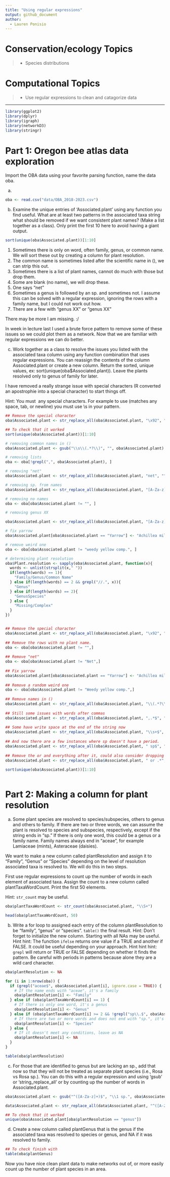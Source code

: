 ```yaml
---
title: "Using regular expressions"
output: github_document
author:
  - Lauren Ponisio
---
```


<!-- Lesson Overview -->

# Conservation/ecology Topics 

> - Species distributions 

# Computational Topics
> -  Use regular expressions to clean and catagorize data

-------------------------------
```r
library(ggplot2)
library(dplyr)
library(igraph)
library(networkD3)
library(stringr)
```

# Part 1: Oregon bee atlas data exploration 

Import the OBA data using your favorite parsing function, name the data oba. 

a. 
```r
oba <- read.csv("data/OBA_2018-2023.csv")
```


b. Examine the unique entries of 'Associated.plant' using any function you find useful. What are at least two patterns in the associated taxa string what should be removed if we want consistent plant names? (Make a list together as a class). Only print the first 10 here to avoid having a giant output. 


```r
sort(unique(oba$Associated.plant))[1:10]

```

1. Sometimes there is only on word, often family, genus, or common name. We will sort these out by creating a column for plant resolution.
2. The common name is sometimes listed after the scientific name in (), we can strip this out.
3. Sometimes there is a list of plant names, cannot do much with those but drop them. 
4. Some are blank (no name), we will drop these. 
5. One says "net"
6. Sometimes a genus is followed by an sp. and sometimes not. I assume this can be solved with a regular expression, ignoring the rows with a family name, but I could not work out how. 
7. There are a few with "genus XX" or "genus XX"

There may be more I am missing. :/ 

In week in lecture last I used a brute force pattern to remove some of these issues so we could plot them as a network. Now that we are familiar with regular expressions we can do better. 

c. Work together as a class to resolve the issues you listed with the associated taxa column using any function combination that uses regular expressions. You can reassign the contents of the column Associated.plant or create a new column. Return the sorted, unique values, ex: sort(unique(oba$Associated.plant)). Leave the plants resolved only to genus of family for later. 

I have removed a really strange issue with special characters (R converted an apostrophie into a special character) to start things off. 

Hint: You must \ any special characters. For example to use \s (matches any space, tab, or newline) you must use \\s in your pattern.

```r

## Remove the special character
oba$Associated.plant <- str_replace_all(oba$Associated.plant, "\x92", "")

## To check that it worked
sort(unique(oba$Associated.plant))[1:10]

# removing common names in ()
oba$Associated.plant <- gsub("\\s\\(.*?\\)", "", oba$Associated.plant)

# removing lists
oba <- oba[!grepl(",", oba$Associated.plant), ]

# removing "net"
oba$Associated.plant <- str_replace_all(oba$Associated.plant, "net", "")

# removing sp. from names
oba$Associated.plant <- str_replace_all(oba$Associated.plant, "[A-Za-z]+[.]", "")

# removing no names
oba <- oba[oba$Associated.plant != "", ]

# removing genus XX

oba$Associated.plant <- str_replace_all(oba$Associated.plant, "[A-Za-z]++[Xx]", "")

# fix yarrow
oba$Associated.plant[oba$Associated.plant == "Yarrow"] <- "Achillea millefolium"

# remove weird one
oba <- oba[oba$Associated.plant != "weedy yellow comp.", ]

# determining plant resolution
oba$Plant.resolution <- sapply(oba$Associated.plant, function(x){
  words <- unlist(strsplit(x," "))
  if(length(words) == 1){
    "Family/Genus/Common Name"
  } else if(length(words) == 2 && grepl("//.", x)){
    "Genus"
  } else if(length(words) == 2){
    "GenusSpecies"
  } else {
    "Missing/Complex"
  }
})


## Remove the special character
oba$Associated.plant <- str_replace_all(oba$Associated.plant, "\x92", "")
 
## Remove the rows with no plant name.
oba <- oba[oba$Associated.plant != "",]
 
## Remove "net"
oba <- oba[oba$Associated.plant != "Net",]
 
## Fix yarrow
oba$Associated.plant[oba$Associated.plant == "Yarrow"] <- "Achillea millefolium"
 
## Remove a random weird one
oba <- oba[oba$Associated.plant != "Weedy yellow comp.",]
 
## Remove names in ()
oba$Associated.plant <- str_replace_all(oba$Associated.plant, "\\(.*?\\)", "")
 
## Still some issues with words after commas
oba$Associated.plant <- str_replace_all(oba$Associated.plant, ",.*$", "")
 
## Some have write space at the end of the string now
oba$Associated.plant <- str_replace_all(oba$Associated.plant, "\\s+$", "")
 
## And now there are a few instances where sp doesn't have a period.
oba$Associated.plant <- str_replace_all(oba$Associated.plant, " sp$", " sp.")
 
## Remove the or and everything after it, could also consider dropping these...
oba$Associated.plant <- str_replace_all(oba$Associated.plant, " or .*", "")
 
sort(unique(oba$Associated.plant))[1:10]



```

# Part 2: Making a column for plant resolution

a. Some plant species are resolved to species/subspecies, others to genus and others to family. If there are two or three words, we can assume the plant is resolved to species and subspecies, respectively, except if the string ends in "sp." If there is only one word, this could be a genus or a family name. Family names always end in "aceae", for example Lamiaceae (mints), Asteraceae (daisies). 

We want to make a new column called plantResolution and assign it to "Family", "Genus" or "Species" depending on the level of resolution associated taxa is resolved to. We will do this in two steps. 

First use regular expressions to count up the number of words in each element of associated taxa. Assign the count to a new column called plantTaxaWordCount. Print the first 50 elements.

Hint: `str_count` may be useful. 

```r

oba$plantTaxaWordCount <- str_count(oba$Associated.plant, "\\S+") 

head(oba$plantTaxaWordCount, 50)


```

b. Write a for loop to assigned each entry of the column plantResolution to be "family", "genus" or "species". `table()` the final result. 
Hint: Don't forget to initialize the new column. Starting with all NAs may be useful. 
Hint hint: The function `ifelse` returns one value if a TRUE and another if FALSE. It could be useful depending on your approach. 
Hint hint hint: `grepl` will return or TRUE or FALSE depending on whether it finds the pattern. Be careful with periods in patterns because alone they are a wild card character.  

```r

oba$plantResolution <- NA

for (i in 1:nrow(oba)) {
  if (grepl("aceae$", oba$Associated.plant[i], ignore.case = TRUE)) {
    # If the name ends with "aceae", it's a family
    oba$plantResolution[i] <- "Family"
  } else if (oba$plantTaxaWordCount[i] == 1) {
    # If there is only one word, it's a genus
    oba$plantResolution[i] <- "Genus"
  } else if (oba$plantTaxaWordCount[i] >= 2 && !grepl("sp\\.$", oba$Associated.plant[i], ignore.case = TRUE)) {
    # If there are two or more words and does not end with "sp.", it's a species
    oba$plantResolution[i] <- "Species"
  } else {
    # If it doesn't meet any conditions, leave as NA
    oba$plantResolution[i] <- NA
  }
}

table(oba$plantResolution)

```

c. For those that are identified to genus but are lacking an sp., add that now so that they will not be treated as separate plant species (i.e., Rosa vs Rosa sp.). You can do this with a regular expression and using 'gsub' or 'string_replace_all' or by counting up the number of words in Associated.plant. 
```r

oba$Associated.plant <- gsub("^([A-Za-z]+)$", "\\1 sp.", oba$Associated.plant)

data$Associated.plant <- str_replace_all(data$Associated.plant, "^([A-Za-z]+)$", "\\1 sp.")

## To check that it worked
unique(oba$Associated.plant[oba$plantResolution == "genus"])
```

d. Create a new column called plantGenus that is the genus if the associated taxa was resolved to species or genus, and NA if it was resolved to family. 
```r

## To check finish with
table(oba$plantGenus)
```

Now you have nice clean plant data to make networks out of, or more easily count up the number of plant species in an area. 